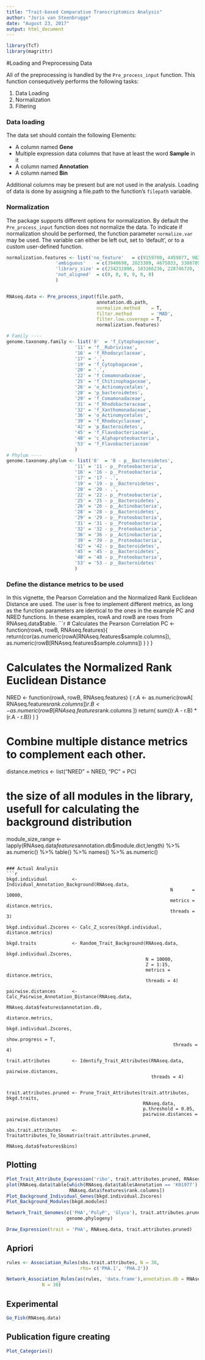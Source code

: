 ```yaml
---
title: "Trait-based Comparative Transcriptomics Analysis"
author: "Joris van Steenbrugge"
date: "August 23, 2017"
output: html_document
---
```

```r
library(TcT)
library(magrittr)

```
#Loading and Preprocessing Data


All of the preprocessing is handled by the `Pre_process_input` function.
This function consequtively performs the following tasks:

1. Data Loading
2. Normalization
3. Filtering


### Data loading
The data set should contain the following Elements:

* A column named **Gene**
* Multiple expression data columns that have at least the word **Sample** in it
* A column named **Annotation**
* A column named **Bin**

Additional columns may be present but are not used in the analysis.
Loading of data is done by assigning a file.path to the function's `filepath`
variable.

### Normalization
The package supports different options for normalization. By default the `Pre_process_input` function
does not normalize the data. To indicate if normalization should be performed, the function parameter 
`normalize.var` may be used. The variable can either be left out, set to 'default', or to a custom user-defined function.
```r
normalization.features <- list('no_feature'   = c(9159700, 4459877, 9826273, 8171512, 9542765, 10522313),
                  'ambiguous'    = c(3940698, 2023389, 4675033, 3308789, 6446272, 5966543),
                  'library_size' = c(234232896, 183166236, 228746720, 198024002, 231567992, 259156166),
                  'not_aligned'  = c(0, 0, 0, 0, 0, 0)
                  )


RNAseq.data <- Pre_process_input(file.path,
                                 annotation.db.path,
                                 normalize.method    = T,
                                 filter.method       = 'MAD',
                                 filter.low.coverage = T,
                                 normalization.features)

# Family ----
genome.taxonomy.family <- list('8'  = 'f_Cytophagaceae',
                         '11' = 'f__Rubrivivax',
                         '16' = 'f_Rhodocyclaceae',
                         '17' = '.',
                         '19' = 'f_Cytophagaceae',
                         '20' = '.',
                         '22' = 'f_Comamonadaceae',
                         '25' = 'f_Chitinophagaceae',
                         '26' = 'o_Actinomycetales',
                         '28' = 'p_bacteroidetes',
                         '29' = 'f_Comamonadaceae',
                         '31' = 'f_Rhodobacteraceae',
                         '32' = 'f_Xanthomonadaceae',
                         '36' = 'o_Actinomycetales',
                         '39' = 'f_Rhodocyclaceae',
                         '42' = 'p_Bacteroidetes',
                         '45' = 'f_Flavobacteriaceae',
                         '48' = 'c_Alphaproteobacteria',
                         '53' = 'f_Flavobacteriaceae'
                         )
# Phylum ----
genome.taxonomy.phylum <- list('8'  = '8 - p__Bacteroidetes',
                         '11' = '11 - p__Proteobacteria',
                         '16' = '16 - p__Proteobacteria',
                         '17' = '17 - .',
                         '19' = '19 - p__Bacteroidetes',
                         '20' = '20 - .',
                         '22' = '22 - p__Proteobacteria',
                         '25' = '25 - p__Bacteroidetes',
                         '26' = '26 - p__Actinobacteria',
                         '28' = '28 - p__Bacteroidetes',
                         '29' = '29 - p__Proteobacteria',
                         '31' = '31 - p__Proteobacteria',
                         '32' = '32 - p__Proteobacteria',
                         '36' = '36 - p__Actinobacteria',
                         '39' = '39 - p__Proteobacteria',
                         '42' = '42 - p__Bacteroidetes',
                         '45' = '45 - p__Bacteroidetes',
                         '48' = '48 - p__Proteobacteria',
                         '53' = '53 - p__Bacteroidetes'
                         )
```

### Define the distance metrics to be used
In this vignette, the Pearson Correlation and the Normalized Rank Euclidean Distance are used.
The user is free to implement different metrics, as long as the function parameters
are identical to the ones in the example PC and NRED functions.
In these examples, rowA and rowB are rows from RNAseq.data$table.
```r
# Calculates the Pearson Correlation
PC <- function(rowA, rowB, RNAseq.features){
  return(cor(as.numeric(rowA[RNAseq.features$sample.columns]),
             as.numeric(rowB[RNAseq.features$sample.columns])
             )
         )
}

# Calculates the Normalized Rank Euclidean Distance
NRED <- function(rowA, rowB, RNAseq.features) {
  r.A <- as.numeric(rowA[ RNAseq.features$rank.columns ])
  r.B <- as.numeric(rowB[ RNAseq.features$rank.columns ])
  return(
    sum((r.A - r.B) * (r.A - r.B))
  )
}

# Combine multiple distance metrics to complement each other.
distance.metrics <- list("NRED" = NRED,
                         "PC"   = PC)

# the size of all modules in the library, usefull for calculating the background distribution
module_size_range <- lapply(RNAseq.data$features$annotation.db$module.dict,length) %>% as.numeric() %>% table() %>% names() %>% as.numeric()
```

### Actual Analysis
```r
bkgd.individual         <- Individual_Annotation_Background(RNAseq.data, 
                                                            N       = 10000, 
                                                            metrics = distance.metrics,
                                                            threads = 3)

bkgd.individual.Zscores <- Calc_Z_scores(bkgd.individual, distance.metrics)

bkgd.traits             <- Random_Trait_Background(RNAseq.data, 
                                                   bkgd.individual.Zscores,
                                                   N = 10000, 
                                                   Z = 1:15, 
                                                   metrics = distance.metrics,
                                                   threads = 4)

pairwise.distances      <- Calc_Pairwise_Annotation_Distance(RNAseq.data,
                                                             RNAseq.data$features$annotation.db,
                                                             distance.metrics,
                                                             bkgd.individual.Zscores,
                                                             show.progress = T,
                                                             threads = 4)

trait.attributes        <- Identify_Trait_Attributes(RNAseq.data, 
                                                     pairwise.distances,
                                                     threads = 4)


trait.attributes.pruned <- Prune_Trait_Attributes(trait.attributes, bkgd.traits, 
                                                  RNAseq.data,
                                                  p.threshold = 0.05,
                                                  pairwise.distances = pairwise.distances)

sbs.trait.attributes    <- Traitattributes_To_Sbsmatrix(trait.attributes.pruned, 
                                                        RNAseq.data$features$bins)

```

## Plotting
```r
Plot_Trait_Attribute_Expression('ribo', trait.attributes.pruned, RNAseq.data)
plot(RNAseq.data$table[which(RNAseq.data$table$Annotation == 'K01977'),
                       RNAseq.data$features$rank.columns])
Plot_Background_Individual_Genes(bkgd.individual.Zscores)
Plot_Background_Modules(bkgd.modules)

Network_Trait_Genomes(c('PHA','PolyP', 'Glyco'), trait.attributes.pruned,
                      genome.phylogeny)

Draw_Expression(trait = 'PHA', RNAseq.data, trait.attributes.pruned)
```

## Apriori
```r

rules <- Association_Rules(sbs.trait.attributes, N = 30,
                           rhs= c('PHA.1', 'PHA.2'))

Network_Association_Rules(as(rules, 'data.frame'),annotation.db = RNAseq.data$features$annotation.db,
             N = 30)
```


## Experimental
```r
Go_Fish(RNAseq.data)
```

## Publication figure creating
```r
Plot_Categories()
```
